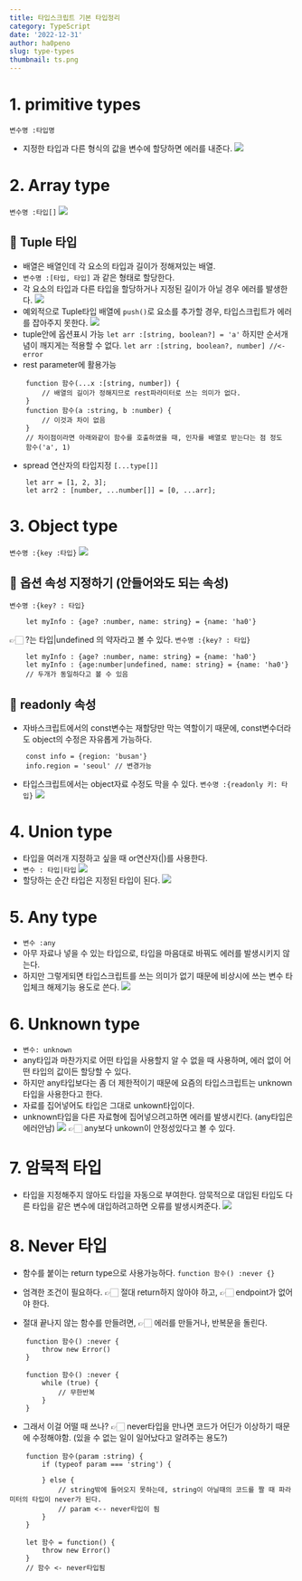 ```yaml
---
title: 타입스크립트 기본 타입정리
category: TypeScript
date: '2022-12-31'
author: ha0peno
slug: type-types
thumbnail: ts.png
---
```



# 1. primitive types
`변수명 :타입명`
- 지정한 타입과 다른 형식의 값을 변수에 할당하면 에러를 내준다.
![](https://velog.velcdn.com/images/ha0/post/27435051-50a0-47cd-837e-9a68436decec/image.png)

# 2. Array type
`변수명 :타입[]`
![](https://velog.velcdn.com/images/ha0/post/41901be4-f5eb-4d03-a788-2461017593cc/image.png)

## 📌 Tuple 타입
- 배열은 배열인데 각 요소의 타입과 길이가 정해져있는 배열.
- `변수명 :[타입, 타입]` 과 같은 형태로 할당한다.
- 각 요소의 타입과 다른 타입을 할당하거나 지정된 길이가 아닐 경우 에러를 발생한다.
![](https://velog.velcdn.com/images/ha0/post/0a42c488-40be-4ea4-8295-4a82ef11c267/image.png)
- 예외적으로 Tuple타입 배열에 `push()`로 요소를 추가할 경우, 타입스크립트가 에러를 잡아주지 못한다.
![](https://velog.velcdn.com/images/ha0/post/37040a18-986b-4bfa-84f2-0617261a9594/image.png)
- tuple안에 옵션표시 가능
`let arr :[string, boolean?] = 'a'`
하지만 순서개념이 깨지게는 적용할 수 없다. `let arr :[string, boolean?, number] //<- error`
- rest parameter에 활용가능
```tsx
	function 함수(...x :[string, number]) {
    	// 배열의 길이가 정해지므로 rest파라미터로 쓰는 의미가 없다.
    }
    function 함수(a :string, b :number) {
    	// 이것과 차이 없음
    }
    // 차이점이라면 아래와같이 함수를 호출하였을 때, 인자를 배열로 받는다는 점 정도
    함수('a', 1)
```
- spread 연산자의 타입지정
`[...type[]]`
```tsx
	let arr = [1, 2, 3];
    let arr2 : [number, ...number[]] = [0, ...arr];
```

# 3. Object type
`변수명 :{key :타입}`
![](https://velog.velcdn.com/images/ha0/post/8403e9b4-59d9-4164-bbcb-afa3a943b221/image.png)
## 📌 옵션 속성 지정하기 (안들어와도 되는 속성)
`변수명 :{key? : 타입}`
```tsx
	let myInfo : {age? :number, name: string} = {name: 'ha0'}
```
👉🏻 ?는 타입|undefined 의 약자라고 볼 수 있다.
`변수명 :{key? : 타입}`
```tsx	
	let myInfo : {age? :number, name: string} = {name: 'ha0'}
	let myInfo : {age:number|undefined, name: string} = {name: 'ha0'}
    // 두개가 동일하다고 볼 수 있음
```    
## 📌 readonly 속성
- 자바스크립트에서의 const변수는 재할당만 막는 역할이기 때문에, const변수더라도 object의 수정은 자유롭게 가능하다.
```tsx
	const info = {region: 'busan'}
	info.region = 'seoul' // 변경가능
```	
- 타입스크립트에서는 object자료 수정도 막을 수 있다.
`변수명 :{readonly 키: 타입}`
![](https://velog.velcdn.com/images/ha0/post/3087f9b9-9163-43c5-8a8f-2d4adf7bc0ff/image.png)


    


# 4. Union type
- 타입을 여러개 지정하고 싶을 때 or연산자(|)를 사용한다.
- `변수 : 타입|타입`
![](https://velog.velcdn.com/images/ha0/post/73843ea2-c05d-45e0-913c-40480eac03ab/image.png)
- 할당하는 순간 타입은 지정된 타입이 된다.
![](https://velog.velcdn.com/images/ha0/post/c43e4dd3-afdf-40f2-81b3-8d1b4c5f4a55/image.png)


# 5. Any type
- `변수 :any`
- 아무 자료나 넣을 수 있는 타입으로, 타입을 마음대로 바꿔도 에러를 발생시키지 않는다.
- 하지만 그렇게되면 타입스크립트를 쓰는 의미가 없기 때문에 비상시에 쓰는 변수 타입체크 해제기능 용도로 쓴다.
![](https://velog.velcdn.com/images/ha0/post/2c388d95-30ce-4a54-b9e8-457513aa2d56/image.png)


# 6. Unknown type
- `변수: unknown`
- any타입과 마찬가지로 어떤 타입을 사용할지 알 수 없을 때 사용하며, 에러 없이 어떤 타입의 값이든 할당할 수 있다.
- 하지만 any타입보다는 좀 더 제한적이기 때문에 요즘의 타입스크립트는 unknown타입을 사용한다고 한다.
- 자료를 집어넣어도 타입은 그대로 unkown타입이다.
- unknown타입을 다른 자료형에 집어넣으려고하면 에러를 발생시킨다. (any타입은 에러안남)
![](https://velog.velcdn.com/images/ha0/post/58f1043d-9ef1-4ce7-bf7a-7a503328d036/image.png)
👉🏻 any보다 unkown이 안정성있다고 볼 수 있다.



# 7. 암묵적 타입
- 타입을 지정해주지 않아도 타입을 자동으로 부여한다. 암묵적으로 대입된 타입도 다른 타입을 같은 변수에 대입하려고하면 오류를 발생시켜준다.
![](https://velog.velcdn.com/images/ha0/post/11cbb6d1-44ba-4193-84e1-e61629b01370/image.png)


# 8. Never 타입
- 함수를 붙이는 return type으로 사용가능하다. `function 함수() :never {}`
- 엄격한 조건이 필요하다.
👉🏻 절대 return하지 않아야 하고,
👉🏻 endpoint가 없어야 한다.
    
- 절대 끝나지 않는 함수를 만들려면, 
👉🏻 에러를 만들거나, 반복문을 돌린다.
```tsx
	function 함수() :never {
    	throw new Error()
    }
```
```tsx
	function 함수() :never {
    	while (true) {
        	// 무한반복
        }
    }
```
- 그래서 이걸 어떨 때 쓰나?
	👉🏻 never타입을 만나면 코드가 어딘가 이상하기 때문에 수정해야함. (있을 수 없는 일이 일어났다고 알려주는 용도?)
    
```tsx
	function 함수(param :string) {
    	if (typeof param === 'string') {
        
        } else {
        	// string밖에 들어오지 못하는데, string이 아닐때의 코드를 짤 때 파라미터의 타입이 never가 된다.
            // param <-- never타입이 됨
        }
    }
```

```tsx
	let 함수 = function() {
    	throw new Error()
    }
    // 함수 <- never타입됨
```
